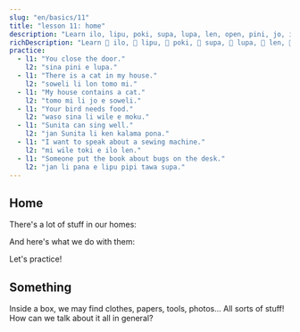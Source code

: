 ```yaml
---
slug: "en/basics/11"
title: "lesson 11: home"
description: "Learn ilo, lipu, poki, supa, lupa, len, open, pini, jo, ijo!"
richDescription: "Learn 󱤎 ilo, 󱤪 lipu, 󱥓 poki, 󱥥 supa, 󱤯 lupa, 󱤥 len, 󱥇 open, 󱥐 pini, 󱤓 jo, 󱤌 ijo!"
practice:
  - l1: "You close the door."
    l2: "sina pini e lupa."
  - l1: "There is a cat in my house."
    l2: "soweli li lon tomo mi."
  - l1: "My house contains a cat."
    l2: "tomo mi li jo e soweli."
  - l1: "Your bird needs food."
    l2: "waso sina li wile e moku."
  - l1: "Sunita can sing well."
    l2: "jan Sunita li ken kalama pona."
  - l1: "I want to speak about a sewing machine."
    l2: "mi wile toki e ilo len."
  - l1: "Someone put the book about bugs on the desk."
    l2: "jan li pana e lipu pipi tawa supa."
---
```



## Home

There's a lot of stuff in our homes:

<List>
  <Word sl="ilo" m="tool, like a hammer, fork, phone, app" />
  <Word sl="lipu" m="flat thing for 󱥡 sona, like paper, card, book, website" />
  <Word sl="poki" m="container, like a box, drawer, bottle" />
  <Word sl="supa" m="horizontal surface, like a shelf, desk, couch" />
  <Word sl="lupa" m="an opening, like a door, window, hole" />
  <Word sl="len" m="a cover, like clothes, shoes, blanket" />
</List>

And here's what we do with them:

<List>
  <Word sl="open" m="to begin, to open, to turn on" />
  <Word sl="pini" m="to end, to close, to turn off" />
  <Word sl="jo" m="to hold, to contain, to include" />
</List>

Let's practice!

<List>
  <Sentence sl="mi open e lupa." m="I open the door." />
  <Sentence sl="jan li pini e poki moku." m="The person closes the fridge." />
  <Sentence sl="lipu li lon supa lape." m="The book is on the bed." />
  <Sentence sl="poki mi li ken jo e len." m="My drawer may contain clothes." />
  <Sentence sl="ilo mi li wile e wawa." m="My phone requires electricity." />
</List>

## Something

Inside a box, we may find clothes, papers, tools, photos... All sorts of stuff! How can we talk about it all in general?

<List>
  <Word sl="ijo" m="something, thing, stuff" />
  <Sentence sl="poki li jo e ijo." m="The box has stuff." />
  <Sentence sl="jan li sitelen e ijo suwi." m="Someone is drawing something cute." />
  <Sentence sl="mi wile toki e ijo kasi." m="I would like to talk about something related to plants." />
</List>

<Practice exercises={frontmatter.practice} client:only="react" />
